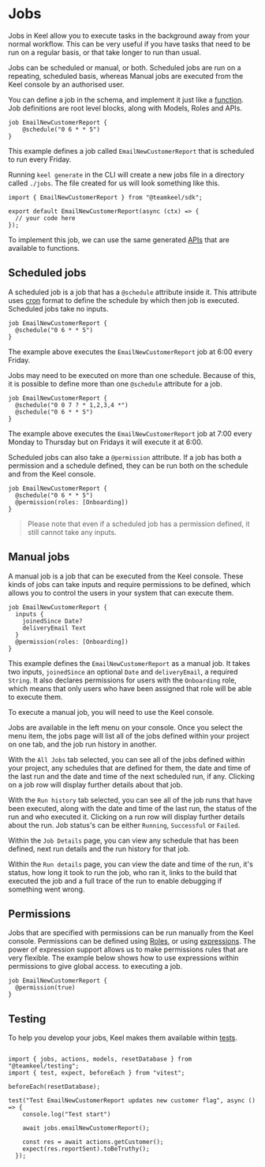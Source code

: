 # Jobs

Jobs in Keel allow you to execute tasks in the background away from your normal workflow.
This can be very useful if you have tasks that need to be run on a regular basis, or that take longer
to run than usual. 

Jobs can be scheduled or manual, or both. Scheduled jobs are run on a repeating, scheduled basis, whereas Manual jobs are executed
from the Keel console by an authorised user.

You can define a job in the schema, and implement it just like a [function](./functions). Job definitions are root level blocks, along with Models, Roles and APIs.

```keel filename="schema.keel"
job EmailNewCustomerReport {
    @schedule("0 6 * * 5")
}
```

This example defines a job called `EmailNewCustomerReport` that is scheduled to run every Friday.

Running `keel generate` in the CLI will create a new jobs file in a directory called `./jobs`. The file created for us will look something like this.

```tsx filename="jobs/emailNewCustomerReport.ts"
import { EmailNewCustomerReport } from "@teamkeel/sdk";

export default EmailNewCustomerReport(async (ctx) => {
  // your code here
});
```

To implement this job, we can use the same generated [APIs](./functions/sdk) that are available to functions.

## Scheduled jobs

A scheduled job is a job that has a `@schedule` attribute inside it. This attribute uses [cron](https://devhints.io/cron) format to define the
schedule by which then job is executed. Scheduled jobs take no inputs.

```keel filename="schema.keel"
job EmailNewCustomerReport {
  @schedule("0 6 * * 5")
}
```

The example above executes the `EmailNewCustomerReport` job at 6:00 every Friday.

Jobs may need to be executed on more than one schedule. Because of this, it is possible to define more than one `@schedule` attribute for a job.

```keel filename="schema.keel"
job EmailNewCustomerReport {
  @schedule("0 0 7 ? * 1,2,3,4 *")
  @schedule("0 6 * * 5")
}
```

The example above executes the `EmailNewCustomerReport` job at 7:00 every Monday to Thursday but on Fridays it will execute it at 6:00.

Scheduled jobs can also take a `@permission` attribute. If a job has both a permission and a schedule defined, they can be run both on the schedule and from the Keel console.

```keel filename="schema.keel"
job EmailNewCustomerReport {
  @schedule("0 6 * * 5")
  @permission(roles: [Onboarding])
}
```

> Please note that even if a scheduled job has a permission defined, it still cannot take any inputs.

## Manual jobs

A manual job is a job that can be executed from the Keel console. These kinds of jobs can take inputs and require permissions to be defined, 
which allows you to control the  users in your system that can execute them. 

```keel filename="schema.keel"
job EmailNewCustomerReport {
  inputs {
    joinedSince Date?
    deliveryEmail Text
  }
  @permission(roles: [Onboarding])
}
```
This example defines the `EmailNewCustomerReport` as a manual job. It takes two inputs, `joinedSince` an optional `Date` and `deliveryEmail`, a required `String`.
It also declares permissions for users with the `Onboarding` role, which means that only users who have been assigned that role will be able to execute them.

To execute a manual job, you will need to use the Keel console. 

Jobs are available in the left menu on your console. Once you select the menu item, the jobs page will list all of the jobs defined within your project on one tab, and the job run history in another.

With the `All Jobs` tab selected, you can see all of the jobs defined within your project, any schedules that are defined for them, the date and time of the last run and the date and time of the next scheduled run, if any.
Clicking on a job row will display further details about that job.

With the `Run history` tab selected, you can see all of the job runs that have been executed, along with the date and time of the last run, the status of the run and who executed it. Clicking
on a run row will display further details about the run. Job status's can be either `Running`, `Successful` or `Failed`.

Within the `Job Details` page, you can view any schedule that has been defined, next run details and the run history for that job.

Within the `Run details` page, you can view the date and time of the run, it's status, how long it took to run the job, who ran it, links to the build that executed the job and a full trace of the run to enable debugging if something went wrong.

## Permissions

Jobs that are specified with permissions can be run manually from the Keel console. Permissions can be defined using [Roles](./permissions#roles), or using [expressions](./permissions#expressions). 
The power of expression support allows us to make permissions rules that are very flexible. The example below shows how to use expressions within permissions to give global access.
to executing a job.

```keel filename="schema.keel"
job EmailNewCustomerReport {
  @permission(true)
}
```

## Testing

To help you develop your jobs, Keel makes them available within [tests](./testing).

```tsx filename="jobs/email-new-customer-report.test.ts"

import { jobs, actions, models, resetDatabase } from "@teamkeel/testing";
import { test, expect, beforeEach } from "vitest";

beforeEach(resetDatabase);

test("Test EmailNewCustomerReport updates new customer flag", async () => {
    console.log("Test start")

    await jobs.emailNewCustomerReport();

    const res = await actions.getCustomer();
    expect(res.reportSent).toBeTruthy();
  });
```





